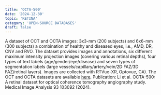 ```yaml
---
title: 'OCTA-500'
date: '2024-12-30'
topic: 'RETINA'
category: 'OPEN-SOURCE DATABASES'
draft: false
---
```


A dataset of OCT and OCTA images: 3x3-mm (200 subjects) and 6x6-mm (300 subjects) a combination of healthy and diseased eyes, i.e., AMD, DR, CNV and RVO. The dataset provides images and annotations, six different maximum intensity projection images (covering various retinal depths), four types of text labels (age/gender/eye/disease) and seven types of segmentation labels (large vessels/capillary/artery/vein/2D FAZ/3D FAZ/retinal layers). Images are collected with RTVue-XR, Optovue, CA). The OCT and OCTA datasets are available <a href="https://ieee-dataport.org/open-access/octa-500">here</a>. <span class="font-bold">Publication</span>: Li et al. OCTA-500: A retinal dataset for optical coherence tomography angiography study. Medical Image Analysis 93 103092 (2024).